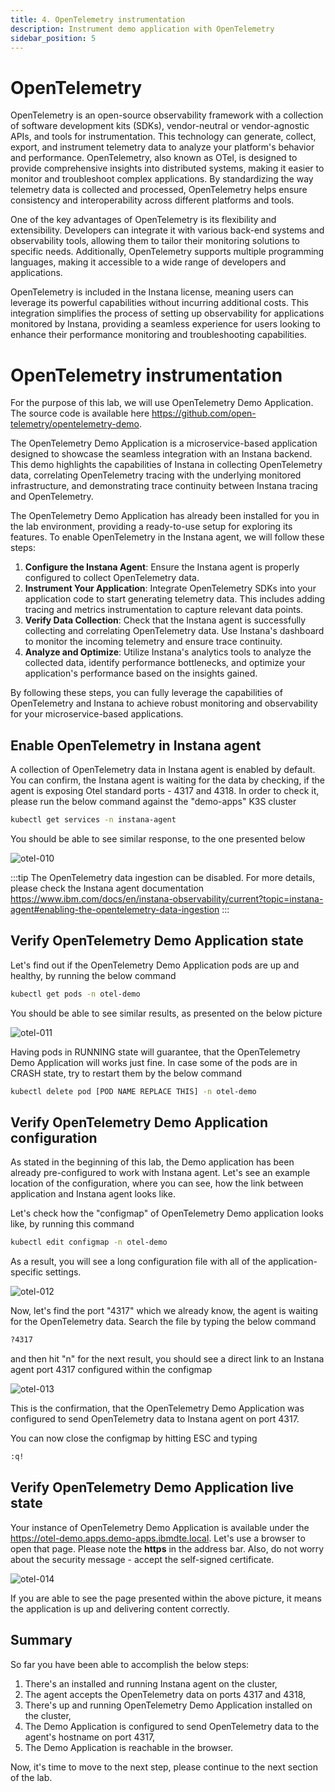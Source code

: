 ```yaml
---
title: 4. OpenTelemetry instrumentation
description: Instrument demo application with OpenTelemetry
sidebar_position: 5
---
```


# OpenTelemetry

OpenTelemetry is an open-source observability framework with a collection of software development kits (SDKs), vendor-neutral or vendor-agnostic APIs, and tools for instrumentation. This technology can generate, collect, export, and instrument telemetry data to analyze your platform's behavior and performance. OpenTelemetry, also known as OTel, is designed to provide comprehensive insights into distributed systems, making it easier to monitor and troubleshoot complex applications. By standardizing the way telemetry data is collected and processed, OpenTelemetry helps ensure consistency and interoperability across different platforms and tools.

One of the key advantages of OpenTelemetry is its flexibility and extensibility. Developers can integrate it with various back-end systems and observability tools, allowing them to tailor their monitoring solutions to specific needs. Additionally, OpenTelemetry supports multiple programming languages, making it accessible to a wide range of developers and applications.

OpenTelemetry is included in the Instana license, meaning users can leverage its powerful capabilities without incurring additional costs. This integration simplifies the process of setting up observability for applications monitored by Instana, providing a seamless experience for users looking to enhance their performance monitoring and troubleshooting capabilities.


# OpenTelemetry instrumentation

For the purpose of this lab, we will use OpenTelemetry Demo Application. 
The source code is available here https://github.com/open-telemetry/opentelemetry-demo.

The OpenTelemetry Demo Application is a microservice-based application designed to showcase the seamless 
integration with an Instana backend. This demo highlights the capabilities of Instana in collecting OpenTelemetry data, 
correlating OpenTelemetry tracing with the underlying monitored infrastructure, and demonstrating trace continuity 
between Instana tracing and OpenTelemetry.

The OpenTelemetry Demo Application has already been installed for you in the lab environment, 
providing a ready-to-use setup for exploring its features. To enable OpenTelemetry in the Instana agent, 
we will follow these steps:

1. **Configure the Instana Agent**: Ensure the Instana agent is properly configured to collect OpenTelemetry data. 
2. **Instrument Your Application**: Integrate OpenTelemetry SDKs into your application code to start generating telemetry data. 
This includes adding tracing and metrics instrumentation to capture relevant data points.
3. **Verify Data Collection**: Check that the Instana agent is successfully collecting and correlating OpenTelemetry data. 
Use Instana's dashboard to monitor the incoming telemetry and ensure trace continuity.
4. **Analyze and Optimize**: Utilize Instana's analytics tools to analyze the collected data, identify performance bottlenecks, 
and optimize your application's performance based on the insights gained.

By following these steps, you can fully leverage the capabilities of OpenTelemetry and Instana to achieve robust monitoring and observability for your microservice-based applications.

## Enable OpenTelemetry in Instana agent

A collection of OpenTelemetry data in Instana agent is enabled by default. You can confirm, the Instana agent is waiting
for the data by checking, if the agent is exposing Otel standard ports - 4317 and 4318. In order to check it, please run 
the below command against the "demo-apps" K3S cluster

```bash
kubectl get services -n instana-agent
```

You should be able to see similar response, to the one presented below

![otel-010](images/otel-instrumentation-010.png)

:::tip 
The OpenTelemetry data ingestion can be disabled. For more details, please
check the Instana agent documentation https://www.ibm.com/docs/en/instana-observability/current?topic=instana-agent#enabling-the-opentelemetry-data-ingestion
:::

## Verify OpenTelemetry Demo Application state

Let's find out if the OpenTelemetry Demo Application pods are up and healthy, by running the below command

```bash
kubectl get pods -n otel-demo
```

You should be able to see similar results, as presented on the below picture 

![otel-011](images/otel-instrumentation-011.png)

Having pods in RUNNING state will guarantee, that the OpenTelemetry Demo Application will works just fine. 
In case some of the pods are in CRASH state, try to restart them by the below command

```bash
kubectl delete pod [POD NAME REPLACE THIS] -n otel-demo
```

## Verify OpenTelemetry Demo Application configuration

As stated in the beginning of this lab, the Demo application has been already pre-configured to work with Instana agent.
Let's see an example location of the configuration, where you can see, how the link between application and Instana agent
looks like.

Let's check how the "configmap" of OpenTelemetry Demo application looks like, by running this command

```bash
kubectl edit configmap -n otel-demo
```
As a result, you will see a long configuration file with all of the application-specific settings. 

![otel-012](images/otel-instrumentation-012.png)

Now, let's find
the port "4317" which we already know, the agent is waiting for the OpenTelemetry data. Search the file by typing 
the below command

```bash
?4317
```
and then hit "n" for the next result, you should see a direct link to an Instana agent port 4317 configured within the configmap

![otel-013](images/otel-instrumentation-013.png)

This is the confirmation, that the OpenTelemetry Demo Application was configured to send OpenTelemetry data to Instana agent
on port 4317.

You can now close the configmap by hitting ESC and typing 

```bash
:q!
```
## Verify OpenTelemetry Demo Application live state

Your instance of OpenTelemetry Demo Application is available under the
https://otel-demo.apps.demo-apps.ibmdte.local. Let's use a browser to open that
page. Please note the **https** in the address bar. Also, do not worry about the
security message - accept the self-signed certificate.

![otel-014](images/otel-instrumentation-014.png) 

If you are able to see the page presented within the above picture, it means the application is up and delivering content 
correctly.

## Summary

So far you have been able to accomplish the below steps:
1. There's an installed and running Instana agent on the cluster,
2. The agent accepts the OpenTelemetry data on ports 4317 and 4318,
3. There's up and running OpenTelemetry Demo Application installed on the cluster,
4. The Demo Application is configured to send OpenTelemetry data to the agent's hostname on port 4317,
5. The Demo Application is reachable in the browser.

Now, it's time to move to the next step, please continue to the next section of the lab.